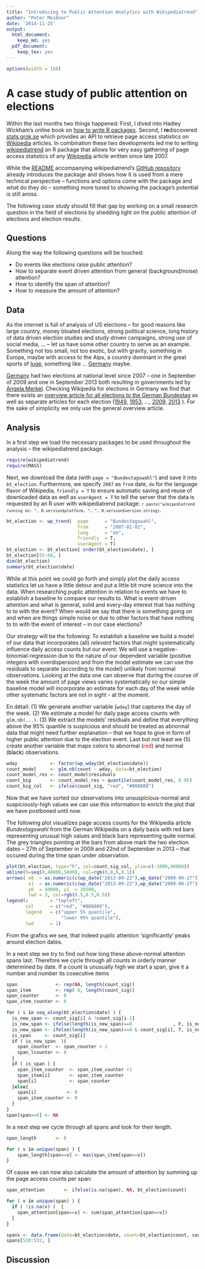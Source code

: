 ```yaml
---
title: "Introducing to Public Attention Analytics with Wikipediatrend"
author: "Peter Meißner"
date: '2014-11-25'
output:
  html_document:
    keep_md: yes
  pdf_document:
    keep_tex: yes
---
```


```r
options(width = 160)
```


# A case study of public attention on elections


Within the last months two things happened: 
First, I dived into Hadley Wickham's online book on [how to write R packages](http://r-pkgs.had.co.nz/). 
Second, I **re**discovered [stats.grok.se](http://stats.grok.se/) which provides an API to retrieve page access statistics on [Wikipedia](http://www.wikipedia.org/) articles. In combination these two developments led me to writing [wikipediatrend](https://github.com/petermeissner/wikipediatrend) an R package that allows for very easy gathering of page access statistics of any [Wikipedia](http://www.wikipedia.org/) article written since late 2007. 

While the [README](https://github.com/petermeissner/wikipediatrend/blob/master/README.md) accompanying wikipediatrend's [GitHub repository](https://github.com/petermeissner/wikipediatrend) already introduces the package and shows how it is used from a mere technical perspective -- functions and options come with the package and what do they do -- something more tuned to showing the package's potential is still amiss. 

The following *case study* should fill that gap by working on a small research question in the field of elections by shedding light on the public attention of elections and election results. 


## Questions

Along the way the following questions will be touched: 

- Do events like elections raise public attention?
- How to separate event driven attention from general (background/noise) attention?
- How to identify the span of attention?
- How to measure the amount of attention?


## Data

As the internet is full of analysis of US elections -- for good reasons like large country, money bloated elections, strong political science, long history of data driven election studies and study driven campaigns, strong use of social media, ... -- let us have some other country to serve as an example. Something not too small, not too exotic, but with gravity, something in Europe, maybe with access to the Alps, a country dominant in the great sports of [luge](http://en.wikipedia.org/wiki/Luge), something like ... [Germany](http://de.wikipedia.org/wiki/Bundestagswahl) maybe.  

[Germany](http://de.wikipedia.org/wiki/Bundestagswahl) had two elections at national level since 2007 -- one in September of 2009 and one in September 2013 both resulting in governments led by [Angela Merkel](http://en.wikipedia.org/wiki/Angela_Merkel). Checking Wikipedia for elections in Germany we find that there exists an [overview article for all elections to the German Bundestag](http://de.wikipedia.org/wiki/Bundestagswahl) as well as separate articles for each election ([1949](http://de.wikipedia.org/wiki/Bundestagswahl_1949), [1953](http://de.wikipedia.org/wiki/Bundestagswahl_1953), ..., [2009](http://de.wikipedia.org/wiki/Bundestagswahl_2009), [2013](http://de.wikipedia.org/wiki/Bundestagswahl_2013) ). For the sake of simplicity we only use the general overview article. 


## Analysis

In a first step we load the necessary packages to be used throughout the analysis -- the wikipediatrend package. 

```r
require(wikipediatrend)
require(MASS)
```

Next, we download the data (with `page = "Bundestagswahl"`) and save it into `bt_election`. Furthermore, we specify `2007` as `from` date, `de` for the language flavor of Wikipedia, `friendly = T` to ensure automatic saving and reuse of downloaded data as well as `userAgent = T` to tell the server that the data is requested by an R user with wikipediatrend package: <code>`r paste("wikipediatrend running on: ", R.version$platform, ", ", R.version$version.string)`</code>.

```r
bt_election <- wp_trend(  page      = "Bundestagswahl", 
                          from      = "2007-01-01", 
                          lang      = "de", 
                          friendly  = T,
                          userAgent = T)
bt_election <- bt_election[ order(bt_election$date), ]
bt_election[55:60, ]
dim(bt_election)
summary(bt_election$date)
```


While at this point we could go forth and simply plot the daily access statistics let us have a little detour and put a little bit more science into the data. When researching puplic attention in relation to events we have to establish a baseline to compare our results to. What is event-driven attention and what is general, solid and every-day interest that has nothing to to with the event? When would we say that there is something going on and when are things simple noise or due to other factors that have nothing to to with the event of interest -- in our case elections? 

Our strategy will be the following: To establish a baseline we build a model of our data that incorporates (all) *relevant* factors that might systematically influence daily access counts but our event. We will use a negative-binomial-regression due to the nature of our dependent variable (positive integers with overdispersion) and from the model estimate we can use the residuals to separate (according to the model) unlikely from normal observations. Looking at the data one can observe that during the course of the week the amount of page views varies systematically so our simple baseline model will incorporate an estimate for each day of the week while other systematic factors are not in sight - at the moment. 

En détail: (1) We generate another variable (`wday`) that captures the day of the week. (2) We estimate a model for daily page access counts with `glm.nb(...)`. (3) We extract the models' residuals and define that everything above the 95% quantile is suspicious and should be treated as abnormal data that might need further explanation -- that we hope to give in form of higher public attention due to the election event. Last but not least we (5) create another variable that maps colors to abnormal (<font style="color:red">red</font>) and normal (<font style="color:black">black</font>) observations. 


```r
wday            <- factor(wp_wday(bt_election$date))
count_model     <- glm.nb(count ~ wday, data=bt_election)
count_model_res <- count_model$residuals
count_big       <- count_model_res > quantile(count_model_res, 0.95)
count_big_col   <- ifelse(count_sig, "red", "#008888")
```


Now that we have sorted our observations into unsuspicious-normal and suspiciously-high values we can use this information to enrich the plot that we have postboned until now. 

The following plot visualizes page access counts for the Wikipedia article *Bundestagswahl* from the German Wikipedia on a daily basis with red bars representing unusual high values and black bars representing quite normal. The grey triangles pointing at the bars from above mark the two election dates -- 27th of September in 2009 and 22nd of September in 2013 -- that occured during the time span under observation. 

```r
plot(bt_election, type="h", col=count_sig_col, ylim=c(-1000,40000))
abline(h=seq(0,40000,5000), col=rgb(0,0,0,0.1))
arrows( x0  = as.numeric(c(wp_date("2013-09-22"),wp_date("2009-09-27"))),
        x1  = as.numeric(c(wp_date("2013-09-22"),wp_date("2009-09-27"))),
        y0  = 40000, y1  = 39500, 
        lwd = 3, col=rgb(0.5,0.5,0.5))
legend(x        = "topleft", 
       col      = c("red", "#008888"), 
       legend   = c("upper 5% quantile",
                    "lower 95% quantile"), 
       lwd      = 1)
```


From the grafics we see, that indeed puplic attention 'significantly' peaks around election dates. 

In a next step we try to find out how long these above-normal attention spans last. Therefore we cycle through all counts in orderly manner determined by date. If a count is unusually high we start a span, give it a number and number its cosecutive items


```r
span              <- rep(NA, length(count_sig))
span_item         <- rep( 0, length(count_sig))
span_counter      <- 0
span_item_counter <- 0

for ( i in seq_along(bt_election$date) ) {
  is_new_span <- count_sig[i] & !count_sig[i-1]
  is_new_span <- ifelse(length(is_new_span)==0               , F, is_new_span)
  is_new_span <- ifelse(length(is_new_span)==0 & count_sig[i], T, is_new_span)
  is_span     <- count_sig[i]
  if ( is_new_span  ){
    span_counter  <- span_counter + 1 
    span_lcounter <- 0
  }
  if ( is_span ) {
    span_item_counter  <- span_item_counter +1 
    span_item[i]       <- span_item_counter
    span[i]            <- span_counter
  }else{
    span[i]           <- 0
    span_item_counter <- 0
  }
}
span[span==0] <- NA
```

In a next step we cycle through all spans and look for their length.

```r
span_length       <- 0

for ( v in unique(span) ) {
    span_length[span==v] <- max(span_item[span==v])
}

```

Of cause we can now also calculate the amount of attention by summing up the page access counts per span: 

```r
span_attention       <- ifelse(is.na(span), NA, bt_election$count)

for ( v in unique(span) ) {
  if ( !is.na(v) )  {
    span_attention[span==v] <- sum(span_attention[span==v])
  }
}

```


```r
spans <- data.frame(date=bt_election$date, count=bt_election$count, count_sig, span, span_item, span_length, span_attention)
spans[520:532, ] 
```

## Discussion














